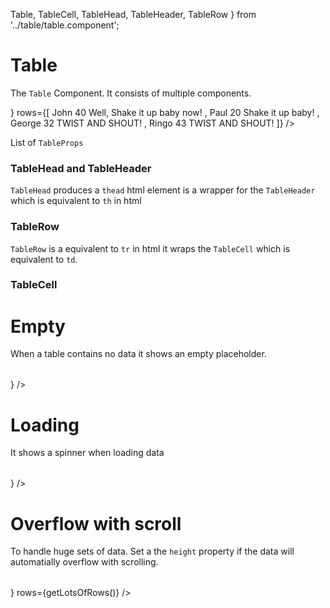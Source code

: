 
  Table,
  TableCell,
  TableHead,
  TableHeader,
  TableRow
} from '../table/table.component';

<Meta title="Components|Table" component={Table} />

# Table

The `Table` Component. It consists of multiple components.

<Preview>
  <Story name="Sample">
    <Table
      isLoading={false}
      header={
        <TableHead>
          <TableHeader maxWidth="120px" label="Name" />
          <TableHeader maxWidth="100px" label="Age" />
          <TableHeader label="Description" />
          <TableHeader maxWidth="100px" label="" />
        </TableHead>
      }
      rows={[
        <TableRow key={'1'}>
          <TableCell>John</TableCell>
          <TableCell>40</TableCell>
          <TableCell>Well, Shake it up baby now!</TableCell>
          <TableCell align="right">
            <IconButton
              type={IconTypes.ellipsis}
              transform={IconAngle.NegativeNinety}
              size={IconSize.XSmall}
              isSquare
            />
          </TableCell>
        </TableRow>,
        <TableRow key={'2'}>
          <TableCell>Paul</TableCell>
          <TableCell>20</TableCell>
          <TableCell>Shake it up baby!</TableCell>
          <TableCell align="right">
            <IconButton
              type={IconTypes.ellipsis}
              transform={IconAngle.NegativeNinety}
              size={IconSize.XSmall}
              isSquare
            />
          </TableCell>
        </TableRow>,
        <TableRow key={'3'}>
          <TableCell>George</TableCell>
          <TableCell>32</TableCell>
          <TableCell>TWIST AND SHOUT!</TableCell>
          <TableCell align="right">
            <IconButton
              type={IconTypes.ellipsis}
              transform={IconAngle.NegativeNinety}
              size={IconSize.XSmall}
              isSquare
            />
          </TableCell>
        </TableRow>,
        <TableRow key={'4'}>
          <TableCell>Ringo</TableCell>
          <TableCell>43</TableCell>
          <TableCell>TWIST AND SHOUT!</TableCell>
          <TableCell align="right">
            <IconButton
              type={IconTypes.ellipsis}
              transform={IconAngle.NegativeNinety}
              size={IconSize.XSmall}
              isSquare
            />
          </TableCell>
        </TableRow>
      ]}
    />
  </Story>
</Preview>

List of `TableProps`

<Props of={Table} />

### TableHead and TableHeader

`TableHead` produces a `thead` html element is a wrapper for
the `TableHeader` which is equivalent to `th` in html

<Props of={TableHeader} />

### TableRow

`TableRow` is a equivalent to `tr` in html it wraps the `TableCell` which is equivalent to `td`.

<Props of={TableRow} />

### TableCell

<Props of={TableCell} />

# Empty

When a table contains no data it shows an empty placeholder.

<Preview>
  <Story name="Empty">
    <Table
      isLoading={false}
      header={
        <TableHead>
          <TableHeader maxWidth="120px" label="Name" />
          <TableHeader maxWidth="100px" label="Age" />
          <TableHeader label="Description" />
        </TableHead>
      }
    />
  </Story>
</Preview>

# Loading

It shows a spinner when loading data

<Preview>
  <Story name="Loading">
    <Table
      isLoading={true}
      header={
        <TableHead>
          <TableHeader maxWidth="120px" label="Name" />
          <TableHeader maxWidth="100px" label="Age" />
          <TableHeader label="Description" />
        </TableHead>
      }
    />
  </Story>
</Preview>

# Overflow with scroll

To handle huge sets of data. Set a the `height` property if the data will automatially overflow with scrolling.

<Preview>
  <Story name="Overflow">
    <Table
      isLoading={false}
      height={'50vh'}
      header={
        <TableHead>
          <TableHeader maxWidth="120px" label="Name" />
          <TableHeader maxWidth="100px" label="Age" />
          <TableHeader label="Description" />
          <TableHeader maxWidth="100px" label="" />
        </TableHead>
      }
      rows={getLotsOfRows()}
    />
  </Story>
</Preview>

